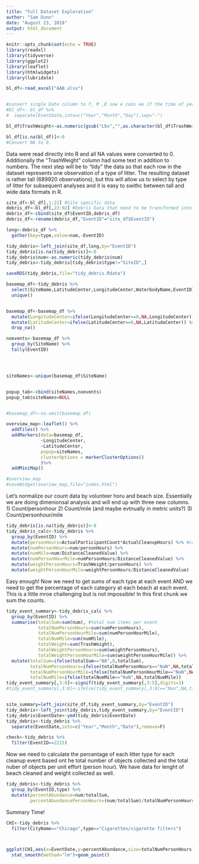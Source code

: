 ```yaml
---
title: "Full Dataset Exploration"
author: "Sam Dunn"
date: "August 23, 2018"
output: html_document
---
```


```r
knitr::opts_chunk$set(echo = TRUE)
library(readxl)
library(tidyverse)
library(ggplot2)
library(leaflet)
library(htmlwidgets)
library(lubridate)
```

```r
bl_df<-read_excel("AAB.xlsx")


#convert single Date column to Y, M ,D sow e cans ee if the time of year that cleanups #ahppen is important
#bl_df<- bl_df %>% 
#  separate(EventDate,into=c("Year","Month","Day"),sep="-")

bl_df$TrashWeight<-as.numeric(gsub("Lbs","",as.character(bl_df$TrashWeight)))

bl_df[is.na(bl_df)]<-0
#Convert NA to 0.
```

Data were read directly into R and all NA values were converted to 0.  Additionally the "TrashWeight" column had some text in addition to numbers.  The next step will be to "tidy" the data so that each row in the dataset represents one observation of a type of litter.  The resulting dataset is rather tall (689920 observations), but this will allow us to select by type of litter for subsequent analyses and it is easy to swithc between tall and wide data formats in R.
```r
site_df<-bl_df[,1:22] #Site specific data
debris_df<-bl_df[,23:92] #Debris Data that need to be transformed into long form
debris_df<-cbind(site_df$EventID,debris_df)
debris_df<-rename(debris_df,"EventID"="site_df$EventID")

long<-debris_df %>% 
  gather(key=type,value=num,-EventID)

tidy_debris<-left_join(site_df,long,by="EventID")
tidy_debris[is.na(tidy_debris)]<-0
tidy_debris$num<-as.numeric(tidy_debris$num)
tidy_debris<-tidy_debris[tidy_debris$type!="SiteID",]

saveRDS(tidy_debris,file="tidy_debris.Rdata")
```

```r
basemap_df<-tidy_debris %>% 
  select(SiteName,LatitudeCenter,LongitudeCenter,WaterbodyName,EventID) %>% 
  unique()


basemap_df<-basemap_df %>% 
  mutate(LongitudeCenter=ifelse(LongitudeCenter==0,NA,LongitudeCenter)) %>% 
  mutate(LatitudeCenter=ifelse(LatitudeCenter==0,NA,LatitudeCenter)) %>% 
  drop_na()

noevents<-basemap_df %>% 
  group_by(SiteName) %>% 
  tally(EventID)




siteNames<-unique(basemap_df$SiteName)


popup_tab<-cbind(siteNames,noevents)
popup_tab$siteNames=NULL


#basemap_df<-na.omit(basemap_df)

overview_map<-leaflet() %>% 
  addTiles() %>% 
  addMarkers(data=basemap_df,
             ~LongitudeCenter,
             ~LatitudeCenter, 
             popup=siteNames,
             clusterOptions = markerClusterOptions()
             )%>%
  addMiniMap()

#overview_map
#saveWidget(overiew_map,file="index.html")
```

Let's normalize our count data by volunteer horu and beach size.  Essentially we are doing dimenionsal analysis and will end up with three new columns.  
1) Count/personhour
2) Count/mile (and maybe evtnually in metric units?)
3) Count/personhour/mile
```r
tidy_debris[is.na(tidy_debris)]<-0
tidy_debris_calc<-tidy_debris %>% 
  group_by(EventID) %>% 
  mutate(personHours=ActualParticipantCount*ActualCleanupHours) %>% #calculate person hours per event
  mutate(numPersonHours=num/personHours) %>% 
  mutate(numMile=num/DistanceCleanedValue) %>% 
  mutate(numPersonHourMile=numPersonHours/DistanceCleanedValue) %>% 
  mutate(weightPersonHours=TrashWeight/personHours) %>% 
  mutate(weightPersonHourMile=weightPersonHours/DistanceCleanedValue)

```

Easy enough!  Now we need to get sums of each type at each event AND we need to get the percentage of each category at each beach at each event.  This is a little mroe challenging but is not impossible!  In this first chunk we sum the counts.

```r
tidy_event_summary<-tidy_debris_calc %>% 
  group_by(EventID) %>% 
  summarise(totalSum=sum(num), #total num items per event
            totalNumPersonHours=sum(numPersonHours),
            totalNumPersonHourMile=sum(numPersonHourMile),
            totalNumMile=sum(numMile),
            totalWeight=sum(TrashWeight),
            totalWeightPersonHours=sum(weightPersonHours),
            totalWeightPersonHourMile=sum(weightPersonHourMile)) %>% 
  mutate(totalSum=ifelse(totalSum=="NA",0,totalSum),
         totalNumPersonHours=ifelse(totalNumPersonHours=="NaN",NA,totalNumPersonHours),
         totalNumPersonHourMile=ifelse(totalNumPersonHourMile=="NaN",NA,totalNumPersonHourMile),
         totalNumMile=ifelse(totalNumMile=="NaN",NA,totalNumMile))
tidy_event_summary[,3:8]<-signif(tidy_event_summary[,3:5],digits=3)
#tidy_event_summary[,3:8]<-ifelse(tidy_event_summary[,3:8]=="Nan",NA,tidy_event_summary[,3:8])


site_summary=left_join(site_df,tidy_event_summary,by="EventID")
tidy_debris<-left_join(tidy_debris,tidy_event_summary,by="EventID")
tidy_debris$EventDate<-ymd(tidy_debris$EventDate)
tidy_debris<-tidy_debris %>% 
  separate(EventDate,into=c("Year","Month","Date"),remove=F)

check<-tidy_debris %>% 
  filter(EventID==2215)

```

Now we need to calculate the percentage of each litter type for each cleanup event based ont he total number of objects collected and the total nuber of objects per unit effort (person hour).  We have data for lenght of beach cleaned and weight collected as well.

```r
tidy_debris<-tidy_debris %>% 
  group_by(EventID,type) %>% 
  mutate(percentAbundance=num/totalSum,
         percentAbundancePersonHours=(num/totalSum)/totalNumPersonHours)
```


Summary Time!
```r

CHI<-tidy_debris %>%
  filter(CityName=="Chicago",type=="Cigarettes/cigarette filters")



ggplot(CHI,aes(x=EventDate,y=percentAbundance,size=totalNumPersonHours))+
  stat_smooth(method="lm")+geom_point()


```

